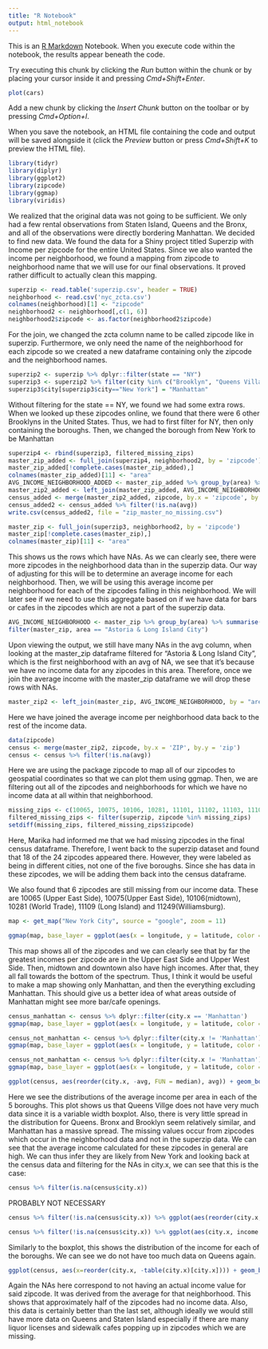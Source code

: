 ```yaml
---
title: "R Notebook"
output: html_notebook
---
```


This is an [R Markdown](http://rmarkdown.rstudio.com) Notebook. When you execute code within the notebook, the results appear beneath the code. 

Try executing this chunk by clicking the *Run* button within the chunk or by placing your cursor inside it and pressing *Cmd+Shift+Enter*. 

```r
plot(cars)
```

Add a new chunk by clicking the *Insert Chunk* button on the toolbar or by pressing *Cmd+Option+I*.

When you save the notebook, an HTML file containing the code and output will be saved alongside it (click the *Preview* button or press *Cmd+Shift+K* to preview the HTML file).

```r
library(tidyr)
library(diplyr)
library(ggplot2)
library(zipcode)
library(ggmap)
library(viridis)
```


We realized that the original data was not going to be sufficient. We only had a few rental observations from Staten Island, Queens and the Bronx, and all of the observations were directly bordering Manhattan. We decided to find new data. We found the data for a Shiny project titled Superzip with Income per zipcode for the entire United States. Since we also wanted the income per neighborhood, we found a mapping from zipcode to neighborhood name that we will use for our final observations. It proved rather difficult to actually clean this mapping.

```r
superzip <- read.table('superzip.csv', header = TRUE)
neighborhood <- read.csv('nyc_zcta.csv')
colnames(neighborhood)[1] <- "zipcode"
neighborhood2 <- neighborhood[,c(1, 6)]
neighborhood2$zipcode <- as.factor(neighborhood2$zipcode)
```

For the join, we changed the zcta column name to be called zipcode like in superzip. Furthermore, we only need the name of the neighborhood for each zipcode so we created a new dataframe containing only the zipcode and the neighborhood names. 

```r
superzip2 <- superzip %>% dplyr::filter(state == "NY")
superzip3 <- superzip2 %>% filter(city %in% c("Brooklyn", "Queens Village", "Staten Island", "New York", "Bronx"))
superzip3$city[superzip3$city=="New York"] = "Manhattan"
```

Without filtering for the state == NY, we found we had some extra rows. When we looked up these zipcodes online, we found that there were 6 other Brooklyns in the United States. Thus, we had to first filter for NY, then only containing the boroughs. Then, we changed the borough from New York to be Manhattan
```r
superzip4 <- rbind(superzip3, filtered_missing_zips)
master_zip_added <- full_join(superzip4, neighborhood2, by = 'zipcode')
master_zip_added[!complete.cases(master_zip_added),]
colnames(master_zip_added)[11] <- "area"
AVG_INCOME_NEIGHBORHOOD_ADDED <- master_zip_added %>% group_by(area) %>% summarise(avg = mean(income., na.rm=TRUE))
master_zip2_added <- left_join(master_zip_added, AVG_INCOME_NEIGHBORHOOD_ADDED, by = "area")
census_added <- merge(master_zip2_added, zipcode, by.x = 'zipcode', by.y = 'zip')
census_added2 <- census_added %>% filter(!is.na(avg))
write.csv(census_added2, file = "zip_master_no_missing.csv")
```

```r
master_zip <- full_join(superzip3, neighborhood2, by = 'zipcode')
master_zip[!complete.cases(master_zip),]
colnames(master_zip)[11] <- "area"
```

This shows us the rows which have NAs. As we can clearly see, there were more zipcodes in the neighborhood data than in the superzip data. Our way of adjusting for this will be to determine an average income for each neighborhood. Then, we will be using this average income per neighborhood for each of the zipcodes falling in this neighborhood. We will later see if we need to use this aggregate based on if we have data for bars or cafes in the zipcodes which are not a part of the superzip data.

```r
AVG_INCOME_NEIGHBORHOOD <- master_zip %>% group_by(area) %>% summarise(avg = mean(income., na.rm=TRUE))
filter(master_zip, area == "Astoria & Long Island City")
```

Upon viewing the output, we still have many NAs in the avg column, when looking at the master_zip dataframe filtered for "Astoria & Long Island City", which is the first neighborhood with an avg of NA, we see that it's because we have no income data for any zipcodes in this area. Therefore, once we join the average income with the master_zip dataframe we will drop these rows with NAs.

```r
master_zip2 <- left_join(master_zip, AVG_INCOME_NEIGHBORHOOD, by = "area")
```

Here we have joined the average income per neighborhood data back to the rest of the income data. 

```r
data(zipcode)
census <- merge(master_zip2, zipcode, by.x = 'ZIP', by.y = 'zip')
census <- census %>% filter(!is.na(avg))
```

Here we are using the package zipcode to map all of our zipcodes to geospatial coordinates so that we can plot them using ggmap. Then, we are filtering out all of the zipcodes and neighborhoods for which we have no income data at all within that neighborhood.

```r
missing_zips <- c(10065, 10075, 10106, 10281, 11101, 11102, 11103, 11104, 11105, 11106, 11109, 11249, 11366, 11367, 11368, 11370, 11372, 11373, 11374, 11375, 11377, 11379, 11435, 11694)
filtered_missing_zips <- filter(superzip, zipcode %in% missing_zips)
setdiff(missing_zips, filtered_missing_zips$zipcode)
```

Here, Marika had informed me that we had missing zipcodes in the final census dataframe. Therefore, I went back to the superzip dataset and found that 18 of the 24 zipcodes appeared there. However, they were labeled as being in different cities, not one of the five boroughs. Since she has data in these zipcodes, we will be adding them back into the census dataframe.

We also found that 6 zipcodes are still missing from our income data. These are 10065 (Upper East Side), 10075(Upper East Side), 10106(midtown), 10281 (World Trade), 11109 (Long Island) and 11249(Williamsburg).

```r
map <- get_map("New York City", source = "google", zoom = 11)

ggmap(map, base_layer = ggplot(aes(x = longitude, y = latitude, color = avg), data = census))  + geom_point(size = 4, alpha=0.7) + scale_color_viridis()
```

This map shows all of the zipcodes and we can clearly see that by far the greatest incomes per zipcode are in the Upper East Side and Upper West Side. Then, midtown and downtown also have high incomes. After that, they all fall towards the bottom of the spectrum. Thus, I think it would be useful to make a map showing only Manhattan, and then the everything excluding Manhattan. This should give us a better idea of what areas outside of Manhattan might see more bar/cafe openings.


```r
census_manhattan <- census %>% dplyr::filter(city.x == 'Manhattan')
ggmap(map, base_layer = ggplot(aes(x = longitude, y = latitude, color = avg), data = census_manhattan))  + geom_point(size = 4, alpha=0.7) + scale_color_viridis()
```


```r
census_not_manhattan <- census %>% dplyr::filter(city.x != 'Manhattan')
ggmap(map, base_layer = ggplot(aes(x = longitude, y = latitude, color = avg), data = census_not_manhattan))  + geom_point(size = 4, alpha=0.7) + scale_color_viridis()
```

```r
census_not_manhattan <- census %>% dplyr::filter(city.x != 'Manhattan')
ggmap(map, base_layer = ggplot(aes(x = longitude, y = latitude, color = income., size = college), data = census_not_manhattan))  + geom_point(alpha=0.7) + scale_color_viridis()
```


```r
ggplot(census, aes(reorder(city.x, -avg, FUN = median), avg)) + geom_boxplot(varwidth = TRUE)
```

Here we see the distributions of the average income per area in each of the 5 boroughs. This plot shows us that Queens Villge does not have very much data since it is a variable width boxplot. Also, there is very little spread in the distribution for Queens. Bronx and Brooklyn seem relatively similar, and Manhattan has a massive spread. The missing values occur from zipcodes which occur in the neighborhood data and not in the superzip data. We can see that the average income calculated for these zipcodes in general are high. We can thus infer they are likely from New York and looking back at the census data and filtering for the NAs in city.x, we can see that this is the case:

```r
census %>% filter(is.na(census$city.x))
```

PROBABLY NOT NECESSARY
```r
census %>% filter(!is.na(census$city.x)) %>% ggplot(aes(reorder(city.x, -avg, FUN = median), avg)) + geom_boxplot(varwidth = TRUE)
```

```r
census %>% filter(!is.na(census$city.x)) %>% ggplot(aes(city.x, income., color=city.x, alpha(0.1))) + geom_point(size = 2, shape = 1) + guides(color=FALSE) 
```

Similarly to the boxplot, this shows the distribution of the income for each of the boroughs. We can see we do not have too much data on Queens again. 

```r
ggplot(census, aes(x=reorder(city.x, -table(city.x)[city.x]))) + geom_bar() + xlab("City") + ylab("Number of Zipcodes") + ggtitle("Number of zipcodes with observations per borough")
```

Again the NAs here correspond to not having an actual income value for said zipcode. It was derived from the average for that neighborhood. This shows that approximately half of the zipcodes had no income data. Also, this data is certainly better than the last set, although ideally we would still have more data on Queens and Staten Island especially if there are many liquor licenses and sidewalk cafes popping up in zipcodes which we are missing.

